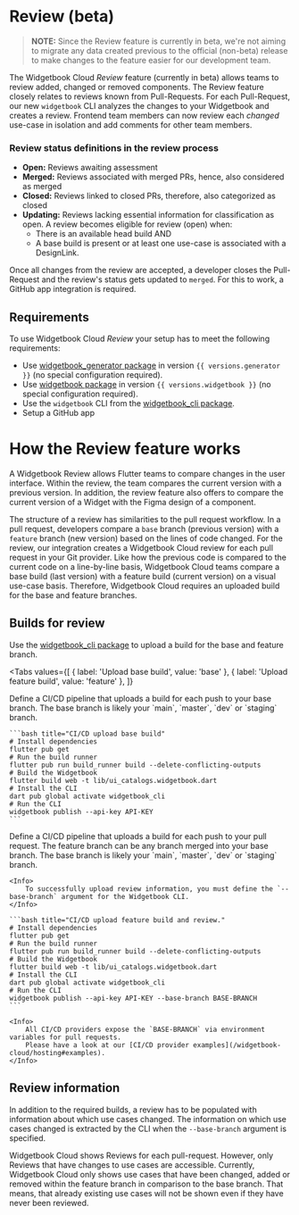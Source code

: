 # Review (beta)

> **NOTE:** Since the Review feature is currently in beta, we're not aiming to migrate any data created previous to the official (non-beta) release to make changes to the feature easier for our development team.

The Widgetbook Cloud _Review_ feature (currently in beta) allows teams to review added, changed or removed components.
The Review feature closely relates to reviews known from Pull-Requests.
For each Pull-Request, our new `widgetbook` CLI analyzes the changes to your Widgetbook and creates a review.
Frontend team members can now review each _changed_ use-case in isolation and add comments for other team members.

### Review status definitions in the review process

- **Open:** Reviews awaiting assessment
- **Merged:** Reviews associated with merged PRs, hence, also considered as merged
- **Closed:** Reviews linked to closed PRs, therefore, also categorized as closed
- **Updating:** Reviews lacking essential information for classification as open. A review becomes eligible for review (open) when:
  - There is an available head build AND
  - A base build is present or at least one use-case is associated with a DesignLink.

Once all changes from the review are accepted, a developer closes the Pull-Request and the review's status gets updated to `merged`.
For this to work, a GitHub app integration is required.

## Requirements

To use Widgetbook Cloud _Review_ your setup has to meet the following requirements:

- Use [widgetbook_generator package](https://pub.dev/packages/widgetbook_generator) in version `{{ versions.generator }}` (no special configuration required).
- Use [widgetbook package](https://pub.dev/packages/widgetbook) in version `{{ versions.widgetbook }}` (no special configuration required).
- Use the `widgetbook` CLI from the [widgetbook_cli package](https://pub.dev/packages/widgetbook_cli).
- Setup a GitHub app

# How the Review feature works

A Widgetbook Review allows Flutter teams to compare changes in the user interface.
Within the review, the team compares the current version with a previous version.
In addition, the review feature also offers to compare the current version of a Widget with the Figma design of a component.

The structure of a review has similarities to the pull request workflow.
In a pull request, developers compare a `base` branch (previous version) with a `feature` branch (new version) based on the lines of code changed.
For the review, our integration creates a Widgetbook Cloud review for each pull request in your Git provider.
Like how the previous code is compared to the current code on a line-by-line basis, Widgetbook Cloud teams compare a base build (last version) with a feature build (current version) on a visual use-case basis.
Therefore, Widgetbook Cloud requires an uploaded build for the base and feature branches.

## Builds for review

Use the [widgetbook_cli package](https://pub.dev/packages/widgetbook_cli) to upload a build for the base and feature branch.

<Tabs
  values={[
    { label: 'Upload base build', value: 'base' },
    { label: 'Upload feature build', value: 'feature' },
  ]}
>
  <TabItem value="base">
    Define a CI/CD pipeline that uploads a build for each push to your base branch.
    The base branch is likely your `main`, `master`, `dev` or `staging` branch.

    ```bash title="CI/CD upload base build"
    # Install dependencies
    flutter pub get
    # Run the build runner
    flutter pub run build_runner build --delete-conflicting-outputs
    # Build the Widgetbook
    flutter build web -t lib/ui_catalogs.widgetbook.dart
    # Install the CLI
    dart pub global activate widgetbook_cli
    # Run the CLI
    widgetbook publish --api-key API-KEY
    ```

  </TabItem>
  <TabItem value="feature">
    Define a CI/CD pipeline that uploads a build for each push to your pull request.
    The feature branch can be any branch merged into your base branch.
    The base branch is likely your `main`, `master`, `dev` or `staging` branch.

    <Info>
        To successfully upload review information, you must define the `--base-branch` argument for the Widgetbook CLI.
    </Info>

    ```bash title="CI/CD upload feature build and review."
    # Install dependencies
    flutter pub get
    # Run the build runner
    flutter pub run build_runner build --delete-conflicting-outputs
    # Build the Widgetbook
    flutter build web -t lib/ui_catalogs.widgetbook.dart
    # Install the CLI
    dart pub global activate widgetbook_cli
    # Run the CLI
    widgetbook publish --api-key API-KEY --base-branch BASE-BRANCH
    ```

    <Info>
        All CI/CD providers expose the `BASE-BRANCH` via environment variables for pull requests.
        Please have a look at our [CI/CD provider examples](/widgetbook-cloud/hosting#examples).
    </Info>

  </TabItem>
</Tabs>

## Review information

In addition to the required builds, a review has to be populated with information about which use cases changed.
The information on which use cases changed is extracted by the CLI when the `--base-branch` argument is specified.

<Info>
  Widgetbook Cloud shows Reviews for each pull-request. However, only Reviews that have changes to
  use cases are accessible.
</Info>

<Warning>
  Currently, Widgetbook Cloud only shows use cases that have been changed, added or removed within
  the feature branch in comparison to the base branch. That means, that already existing use cases
  will not be shown even if they have never been reviewed.
</Warning>
